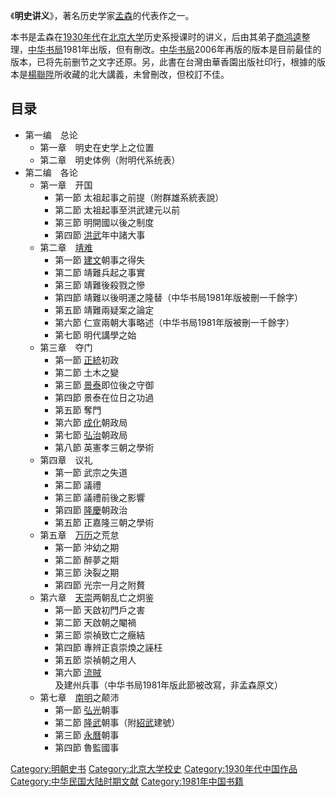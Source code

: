 《'''明史讲义'''》，著名历史学家[[孟森|孟森]]的代表作之一。

本书是孟森在[[1930年代|1930年代]]在[[北京大学|北京大学]]历史系授课时的讲义，后由其弟子[[商鸿逵|商鸿逵]]整理，[[中华书局|中华书局]]1981年出版，但有刪改。[[中华书局|中华书局]]2006年再版的版本是目前最佳的版本，已将先前删节之文字还原。另，此書在台灣由華香園出版社印行，根據的版本是[[楊聯陞|楊聯陞]]所收藏的北大講義，未曾刪改，但校訂不佳。

==目录==
* 第一编　总论
** 第一章　明史在史学上之位置
** 第二章　明史体例（附明代系统表）
*第二编　各论
** 第一章　开国
*** 第一節 太祖起事之前提（附群雄系統表說）
*** 第二節 太祖起事至洪武建元以前
*** 第三節 明開國以後之制度
*** 第四節 [[洪武|洪武]]年中諸大事
** 第二章　[[靖难|靖难]]
*** 第一節 [[建文|建文]]朝事之得失
*** 第二節 靖難兵起之事實
*** 第三節 靖難後殺戮之慘
*** 第四節 靖難以後明運之隆替（中华书局1981年版被刪一千餘字）
*** 第五節 靖難兩疑案之論定
*** 第六節 仁宣兩朝大事略述（中华书局1981年版被刪一千餘字）
*** 第七節 明代講學之始
** 第三章　夺门
*** 第一節 [[正统_(年号)|正統]]初政
*** 第二節 土木之變
*** 第三節 [[景泰|景泰]]即位後之守御
*** 第四節 景泰在位日之功過
*** 第五節 奪門
*** 第六節 [[成化|成化]]朝政局
*** 第七節 [[弘治|弘治]]朝政局
*** 第八節 英憲孝三朝之學術
** 第四章　议礼
*** 第一節 武宗之失道
*** 第二節 議禮
*** 第三節 議禮前後之影響
*** 第四節 [[隆庆_(明朝)|隆慶]]朝政治
*** 第五節 正嘉隆三朝之學術
** 第五章　[[万历|万历]]之荒怠
*** 第一節 沖幼之期
*** 第二節 醉夢之期
*** 第三節 決裂之期
*** 第四節 光宗一月之附贅
** 第六章　[[天启|天]][[崇祯|崇]]两朝乱亡之炯鉴
*** 第一節 天啟初門戶之害
*** 第二節 天啟朝之閹禍
*** 第三節 崇禎致亡之癥結
*** 第四節 專辨正袁崇煥之誣枉
*** 第五節 崇禎朝之用人
*** 第六節 [[流寇|流賊]]及建州兵事（中华书局1981年版此節被改寫，非孟森原文）
** 第七章　[[南明|南明]]之颠沛
*** 第一節 [[弘光|弘光]]朝事
*** 第二節 [[隆武|隆武]]朝事（附[[紹武|紹武]]建號）
*** 第三節 [[永曆|永曆]]朝事
*** 第四節 魯監國事 
{{史書小作品}}

[[Category:明朝史书|Category:明朝史书]]
[[Category:北京大学校史|Category:北京大学校史]]
[[Category:1930年代中国作品|Category:1930年代中国作品]]
[[Category:中华民国大陆时期文献|Category:中华民国大陆时期文献]]
[[Category:1981年中国书籍|Category:1981年中国书籍]]